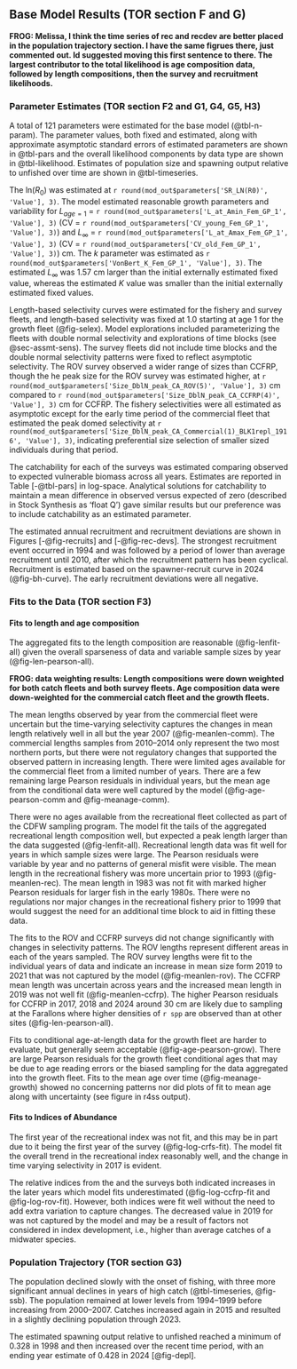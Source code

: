 ## Base Model Results (TOR section F and G) {#sec-base-results}

**FROG: Melissa, I think the time series of rec and recdev are better placed in the population trajectory section. I have the same figrues there, just commented out. Id suggested moving this first sentence to there. The largest contributor to the total likelihood is age composition data, followed by length compositions, then the survey and recruitment likelihoods.**

### Parameter Estimates (TOR section F2 and G1, G4, G5, H3)

A total of 121 parameters were estimated for the base model (@tbl-n-param). The parameter values, both fixed and estimated, along with approximate asymptotic standard errors of estimated parameters are shown in @tbl-pars and the overall likelihood components by data type are shown in @tbl-likelihood. Estimates of population size and spawning output relative to unfished over time are shown in @tbl-timeseries. 

The ln($R_0$) was estimated at `r round(mod_out$parameters['SR_LN(R0)', 'Value'], 3)`. The model estimated reasonable growth parameters and variability for 
$L_{age=1}$ = `r round(mod_out$parameters['L_at_Amin_Fem_GP_1', 'Value'], 3)` 
(CV = `r round(mod_out$parameters['CV_young_Fem_GP_1', 'Value'], 3)`) and 
$L_{\infty}$ = `r round(mod_out$parameters['L_at_Amax_Fem_GP_1', 'Value'], 3)` 
(CV = `r round(mod_out$parameters['CV_old_Fem_GP_1', 'Value'], 3)`) cm.  The $k$ parameter was estimated as 
`r round(mod_out$parameters['VonBert_K_Fem_GP_1', 'Value'], 3)`. The estimated $L_{\infty}$ was 1.57 cm larger than the initial externally estimated fixed value, whereas the estimated $K$ value was smaller than the initial externally estimated fixed values. 

Length-based selectivity curves were estimated for the fishery and survey fleets, and length-based selectivity was fixed at 1.0 starting at age 1 for the growth fleet (@fig-selex). Model explorations included parameterizing the fleets with double normal selectivity and explorations of time blocks (see @sec-assmt-sens). The survey fleets did not include time blocks and the double normal selectivity patterns were fixed to reflect asymptotic selectivity. The ROV survey observed a wider range of sizes than CCFRP, though the he peak size for the ROV survey was estimated higher, at
`r round(mod_out$parameters['Size_DblN_peak_CA_ROV(5)', 'Value'], 3)` cm compared to 
`r round(mod_out$parameters['Size_DblN_peak_CA_CCFRP(4)', 'Value'], 3)` cm for CCFRP. The fishery selectivities were all estimated as asymptotic except for the early time period of the commercial fleet that estimated the peak domed selectivity at `r round(mod_out$parameters['Size_DblN_peak_CA_Commercial(1)_BLK1repl_1916', 'Value'], 3)`, indicating preferential size selection of smaller sized individuals during that period.

The catchability for each of the surveys was estimated comparing observed to expected vulnerable biomass across all years. Estimates are reported in Table [-@tbl-pars] in log-space. Analytical solutions for catchability to maintain a mean difference in observed versus expected of zero (described in Stock Synthesis as 'float Q') gave similar results but our preference was to include catchability as an estimated parameter. 

The estimated annual recruitment and recruitment deviations are shown in  Figures [-@fig-recruits] and [-@fig-rec-devs].  The strongest recruitment event occurred in 1994 and was followed by a period of lower than average recruitment until 2010, after which the recruitment pattern has been cyclical. Recruitment is estimated based on the spawner-recruit curve in 2024 (@fig-bh-curve). The early recruitment deviations were all negative.

### Fits to the Data (TOR section F3)

#### Fits to length and age composition

The aggregated fits to the length composition are reasonable (@fig-lenfit-all) given the overall sparseness of data and variable sample sizes by year (@fig-len-pearson-all).

 **FROG: data weighting results: Length compositions were down weighted for both catch fleets and both survey fleets.  Age composition data were down-weighted for the commercial catch fleet and the growth fleets.**

The mean lengths observed by year from the commercial fleet were uncertain but the time-varying selectivity captures the changes in mean length relatively well in all but the year 2007 (@fig-meanlen-comm). The commercial lengths samples from 2010--2014 only represent the two most northern ports, but there were not regulatory changes that supported the observed pattern in increasing length. There were limited ages available for the commercial fleet from a limited number of years. There are a few remaining large Pearson residuals in individual years, but the mean age from the conditional data were well captured by the model (@fig-age-pearson-comm and @fig-meanage-comm).

There were no ages available from the recreational fleet collected as part of the CDFW \gls{crfs} sampling program. The model fit the tails of the aggregated recreational length composition well, but expected a peak length larger than the data suggested (@fig-lenfit-all).  Recreational length data was fit well for years in which sample sizes were large. The Pearson residuals were variable by year and no patterns of general misfit were visible. The mean length in the recreational fishery was more uncertain prior to 1993 (@fig-meanlen-rec).  The mean length in 1983 was not fit with marked higher Pearson residuals for larger fish in the early 1980s.  There were no regulations nor major changes in the recreational fishery prior to 1999 that would suggest the need for an additional time block to aid in fitting these data. 

The fits to the ROV and CCFRP surveys did not change significantly with changes in selectivity patterns. The ROV lengths represent different areas in each of the years sampled. The ROV survey lengths were fit to the individual years of data and indicate an increase in mean size form 2019 to 2021 that was not captured by the model (@fig-meanlen-rov). The CCFRP mean length was uncertain across years and the increased mean length in 2019 was not well fit (@fig-meanlen-ccfrp). The higher Pearson residuals for CCFRP in 2017, 2018 and 2024 around 30 cm are likely due to sampling at the Farallons where higher densities of `r spp` are observed than at other sites (@fig-len-pearson-all).

Fits to conditional age-at-length data for the growth fleet are harder to evaluate, but generally seem acceptable (@fig-age-pearson-grow). There are large Pearson residuals for the growth fleet conditional ages that may be due to age reading errors or the biased sampling for the data aggregated into the growth fleet. Fits to the mean age over time (@fig-meanage-growth) showed no concerning patterns nor did plots of fit to mean age along with uncertainty (see figure in r4ss output).

#### Fits to Indices of Abundance

The first year of the recreational index was not fit, and this may be in part due to it being the first year of the survey (@fig-log-crfs-fit). The model fit the overall trend in the recreational index reasonably well, and the change in time varying selectivity in 2017 is evident.

The relative indices from the \gls{s-ccfrp} and the \gls{rov} surveys both indicated increases in the later years which model fits underestimated (@fig-log-ccfrp-fit and @fig-log-rov-fit). However, both indices were fit well without the need to add extra variation to capture changes.  The decreased value in 2019 for \gls{s-ccfrp} was not captured by the model and may be a result of factors not considered in index development, i.e., higher than average catches of a midwater species.

### Population Trajectory (TOR section G3) 

The population declined slowly with the onset of fishing, with three more significant annual declines in years of high catch (@tbl-timeseries,  @fig-ssb). The population remained at lower levels from 1994--1999 before increasing from 2000--2007. Catches increased again in 2015 and resulted in a slightly declining population through 2023.  

The estimated spawning output relative to unfished reached a minimum of 0.328 in 1998 and then increased over the recent time period, with an ending year estimate of 0.428 in 2024 [@fig-depl].

